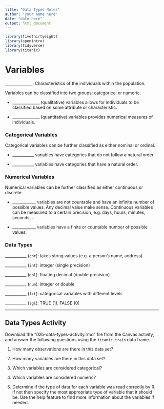 ```yaml
---
title: "Data Types Notes"
author: "your name here"
date: "date here"
output: html_document
---
```



```r
library(fivethirtyeight)
library(openintro)
library(tidyverse)
library(titanic)
```

# Variables

______________: Characteristics of the individuals within the population.                                            

Variables can be classified into two groups: categorical or numeric.



* ______________ (qualitative) variables allows for individuals to be classified based on some attribute or characteristic.



* ______________ (quantitative) variables provides numerical measures of individuals.



### Categorical Variables

Categorical variables can be further classified as either nominal or ordinal.                                           

* ___________ variables have categories that do not follow a natural order. 


* ___________ variables have categories that have a natural order. 
    



### Numerical Variables

Numerical variables can be further classified as either continuous or discrete.                                           

* ____________ variables are not countable and have an infinite number of possible values. Any decimal value make sense. Continuous variables can be measured to a certain precision, e.g. days, hours, minutes, seconds, ... 
    


* ____________ variables have a finite or countable number of possible values. 




### Data Types

___________ (`chr`): takes string values (e.g. a person's name, address)

___________ (`int`): integer (single precision)  

___________ (`dbl`): floating decimal (double precision)   

___________ (`num`): integer or double  

___________ (`fct`): categorical variables with different levels  

___________ (`lgl`): TRUE (1), FALSE (0)  

---

## Data Types Activity

Download the "02b-data-types-activity.rmd" file from the Canvas activity, and answer the following questions using the `titanic_train` data frame.

1. How many observations are there in this data set?

2. How many variables are there in this data set?

3. Which variables are considered categorical? 

4. Which variables are considered numeric?

5. Determine if the type of data for each variable was read correctly by R, if not then specify the most appropriate type of variable that it should be. Use the help feature to find more information about the variables if needed. 
